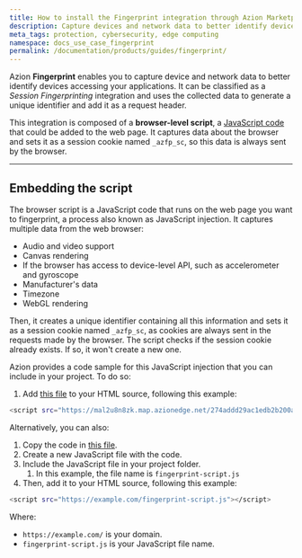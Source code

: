 ```yaml
---
title: How to install the Fingerprint integration through Azion Marketplace
description: Capture devices and network data to better identify devices accessing your applications, embedding a browser-level script.
meta_tags: protection, cybersecurity, edge computing
namespace: docs_use_case_fingerprint
permalink: /documentation/products/guides/fingerprint/
---
```



<InterfaceNote />

Azion **Fingerprint** enables you to capture device and network data to better identify devices accessing your applications. It can be classified as a *Session Fingerprinting* integration and uses the collected data to generate a unique identifier and add it as a request header.

This integration is composed of a **browser-level script**, a [JavaScript code](#embedding-the-script) that could be added to the web page. It captures data about the browser and sets it as a session cookie named `_azfp_sc`, so this data is always sent by the browser.

---

## Embedding the script

The browser script is a JavaScript code that runs on the web page you want to fingerprint, a process also known as JavaScript injection. It captures multiple data from the web browser:

- Audio and video support
- Canvas rendering
- If the browser has access to device-level API, such as accelerometer and gyroscope
- Manufacturer's data
- Timezone
- WebGL rendering

Then, it creates a unique identifier containing all this information and sets it as a session cookie named `_azfp_sc`, as cookies are always sent in the requests made by the browser. The script checks if the session cookie already exists. If so, it won't create a new one.

Azion provides a code sample for this JavaScript injection that you can include in your project. To do so:

1. Add [this file](https://mal2u8n8zk.map.azionedge.net/274addd29ac1edb2b200a297b98581cd88465e2ee36f18cfdbdc063402063fe5.js) to your HTML source, following this example:

```bash
<script src="https://mal2u8n8zk.map.azionedge.net/274addd29ac1edb2b200a297b98581cd88465e2ee36f18cfdbdc063402063fe5.js"></script>
```

Alternatively, you can also:

1. Copy the code in [this file](https://mal2u8n8zk.map.azionedge.net/274addd29ac1edb2b200a297b98581cd88465e2ee36f18cfdbdc063402063fe5.js).
2. Create a new JavaScript file with the code.
3.  Include the JavaScript file in your project folder.
    1. In this example, the file name is `fingerprint-script.js`
4. Then, add it to your HTML source, following this example:

```bash
<script src="https://example.com/fingerprint-script.js"></script>
```

Where: 
- `https://example.com/` is your domain.
- `fingerprint-script.js` is your JavaScript file name.
